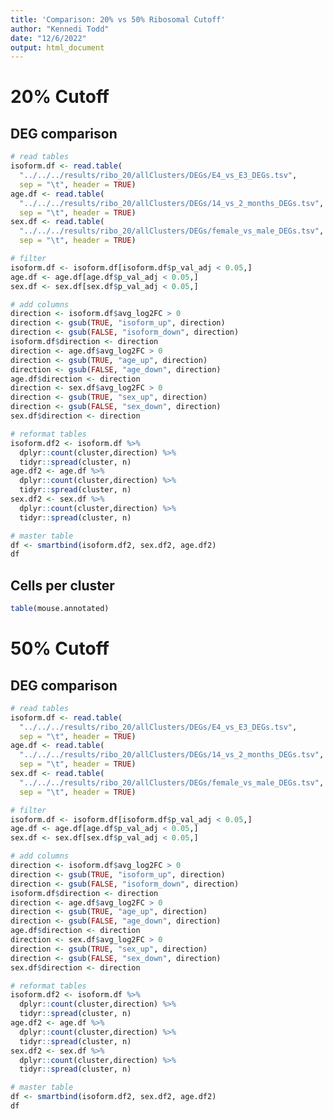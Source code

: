 ```yaml
---
title: 'Comparison: 20% vs 50% Ribosomal Cutoff'
author: "Kennedi Todd"
date: "12/6/2022"
output: html_document
---
```


# 20% Cutoff
## DEG comparison
```r
# read tables
isoform.df <- read.table(
  "../../../results/ribo_20/allClusters/DEGs/E4_vs_E3_DEGs.tsv",
  sep = "\t", header = TRUE)
age.df <- read.table(
  "../../../results/ribo_20/allClusters/DEGs/14_vs_2_months_DEGs.tsv",
  sep = "\t", header = TRUE)
sex.df <- read.table(
  "../../../results/ribo_20/allClusters/DEGs/female_vs_male_DEGs.tsv",
  sep = "\t", header = TRUE)

# filter
isoform.df <- isoform.df[isoform.df$p_val_adj < 0.05,]
age.df <- age.df[age.df$p_val_adj < 0.05,]
sex.df <- sex.df[sex.df$p_val_adj < 0.05,]

# add columns
direction <- isoform.df$avg_log2FC > 0
direction <- gsub(TRUE, "isoform_up", direction)
direction <- gsub(FALSE, "isoform_down", direction)
isoform.df$direction <- direction
direction <- age.df$avg_log2FC > 0
direction <- gsub(TRUE, "age_up", direction)
direction <- gsub(FALSE, "age_down", direction)
age.df$direction <- direction
direction <- sex.df$avg_log2FC > 0
direction <- gsub(TRUE, "sex_up", direction)
direction <- gsub(FALSE, "sex_down", direction)
sex.df$direction <- direction

# reformat tables
isoform.df2 <- isoform.df %>%
  dplyr::count(cluster,direction) %>%
  tidyr::spread(cluster, n)
age.df2 <- age.df %>%
  dplyr::count(cluster,direction) %>%
  tidyr::spread(cluster, n)
sex.df2 <- sex.df %>%
  dplyr::count(cluster,direction) %>%
  tidyr::spread(cluster, n)

# master table
df <- smartbind(isoform.df2, sex.df2, age.df2)
df
```

## Cells per cluster
```r
table(mouse.annotated)
```


# 50% Cutoff
## DEG comparison
```r
# read tables
isoform.df <- read.table(
  "../../../results/ribo_20/allClusters/DEGs/E4_vs_E3_DEGs.tsv",
  sep = "\t", header = TRUE)
age.df <- read.table(
  "../../../results/ribo_20/allClusters/DEGs/14_vs_2_months_DEGs.tsv",
  sep = "\t", header = TRUE)
sex.df <- read.table(
  "../../../results/ribo_20/allClusters/DEGs/female_vs_male_DEGs.tsv",
  sep = "\t", header = TRUE)

# filter
isoform.df <- isoform.df[isoform.df$p_val_adj < 0.05,]
age.df <- age.df[age.df$p_val_adj < 0.05,]
sex.df <- sex.df[sex.df$p_val_adj < 0.05,]

# add columns
direction <- isoform.df$avg_log2FC > 0
direction <- gsub(TRUE, "isoform_up", direction)
direction <- gsub(FALSE, "isoform_down", direction)
isoform.df$direction <- direction
direction <- age.df$avg_log2FC > 0
direction <- gsub(TRUE, "age_up", direction)
direction <- gsub(FALSE, "age_down", direction)
age.df$direction <- direction
direction <- sex.df$avg_log2FC > 0
direction <- gsub(TRUE, "sex_up", direction)
direction <- gsub(FALSE, "sex_down", direction)
sex.df$direction <- direction

# reformat tables
isoform.df2 <- isoform.df %>%
  dplyr::count(cluster,direction) %>%
  tidyr::spread(cluster, n)
age.df2 <- age.df %>%
  dplyr::count(cluster,direction) %>%
  tidyr::spread(cluster, n)
sex.df2 <- sex.df %>%
  dplyr::count(cluster,direction) %>%
  tidyr::spread(cluster, n)

# master table
df <- smartbind(isoform.df2, sex.df2, age.df2)
df
```